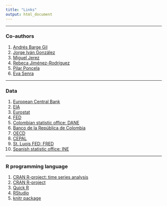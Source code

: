 ```yaml
---
title: "Links"
output: html_document
---
```


****
### Co-authors

1. [Andrés Barge Gil](https://www.ucm.es/fundamentos-analisis-economico2/barge-gil,-andres)\
2. [Jorge Iván González](http://ieu.unal.edu.co/docentes-e-investigadores/item/jorge-ivan-gonzalez-borrero)\
3. [Miguel Jerez](https://www.ucm.es/fundamentos-analisis-economico2/jerez-mendez,-miguel)\
4. [Rebeca Jiménez-Rodríguez](http://diarium.usal.es/rebecajimenez/)\
5. [Pilar Poncela](https://www.uam.es/ss/Satellite/Economicas/es/1234888160191/1234888367480/persona/detallePDI/Poncela_Blanco,_Pilar.htm)\
6. [Eva Senra](http://www3.uah.es/esd/)\
<!-- end of list -->

****
### Data

1. [European Central Bank](http://www.ecb.europa.eu/stats/html/index.en.html)
2. [EIA](http://www.eia.gov/)
3. [Eurostat](http://ec.europa.eu/eurostat/data/database)
4. [FED](http://www.federalreserve.gov/)
5. [Colombian statistic office: DANE](http://www.dane.gov.co/)
6. [Banco de la República de Colombia](http://www.banrep.gov.co/)
7. [OECD](https://data.oecd.org/)
8. [CEPAL](http://www.cepal.org/es/datos-y-estadisticas)
9. [St. Luois FED: FRED](https://fred.stlouisfed.org/)
10. [Spanish statistic office: INE](http://www.ine.es/)
<!-- end of list -->

****
### R programming language

1. [CRAN R-project: time series analysis](https://cran.r-project.org/web/views/TimeSeries.html)
2. [CRAN R-project](https://cran.r-project.org/)
3. [Quick R](http://www.statmethods.net/about/sitemap.html)
4. [RStudio](https://www.rstudio.com/)
5. [knitr package](http://yihui.name/knitr/)